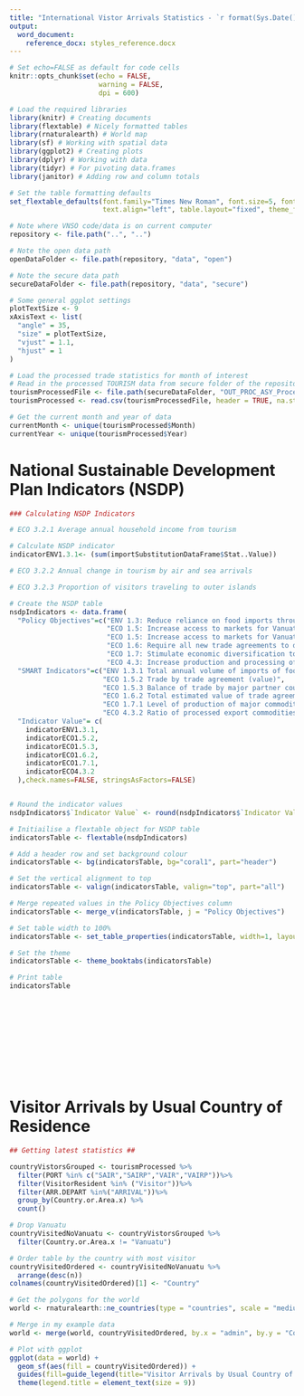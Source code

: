 ```yaml
---
title: "International Vistor Arrivals Statistics - `r format(Sys.Date(), '%B %Y')` Highlights"
output: 
  word_document:
    reference_docx: styles_reference.docx
---
```


```r
# Set echo=FALSE as default for code cells
knitr::opts_chunk$set(echo = FALSE, 
                      warning = FALSE,
                      dpi = 600)
```

```r
# Load the required libraries
library(knitr) # Creating documents
library(flextable) # Nicely formatted tables
library(rnaturalearth) # World map
library(sf) # Working with spatial data
library(ggplot2) # Creating plots
library(dplyr) # Working with data
library(tidyr) # For pivoting data.frames
library(janitor) # Adding row and column totals

# Set the table formatting defaults
set_flextable_defaults(font.family="Times New Roman", font.size=5, font.color="black",
                       text.align="left", table.layout="fixed", theme_fun="theme_booktabs")

# Note where VNSO code/data is on current computer
repository <- file.path("..", "..")

# Note the open data path
openDataFolder <- file.path(repository, "data", "open")

# Note the secure data path
secureDataFolder <- file.path(repository, "data", "secure")

# Some general ggplot settings
plotTextSize <- 9
xAxisText <- list(
  "angle" = 35,
  "size" = plotTextSize,
  "vjust" = 1.1,
  "hjust" = 1
)
```


```r

# Load the processed trade statistics for month of interest
# Read in the processed TOURISM data from secure folder of the repository 
tourismProcessedFile <- file.path(secureDataFolder, "OUT_PROC_ASY_ProcessedRawData_31.12.19.csv")
tourismProcessed <- read.csv(tourismProcessedFile, header = TRUE, na.strings = c("","NA","NULL","null"))

# Get the current month and year of data
currentMonth <- unique(tourismProcessed$Month)
currentYear <- unique(tourismProcessed$Year)
```


# National Sustainable Development Plan Indicators (NSDP)

```r
### Calculating NSDP Indicators

# ECO 3.2.1 Average annual household income from tourism

# Calculate NSDP indicator
indicatorENV1.3.1<- (sum(importSubstitutionDataFrame$Stat..Value))

# ECO 3.2.2 Annual change in tourism by air and sea arrivals

# ECO 3.2.3 Proportion of visitors traveling to outer islands


```


```r

# Create the NSDP table
nsdpIndicators <- data.frame(
  "Policy Objectives"=c("ENV 1.3: Reduce reliance on food imports through import substitution for food products that can be produced domestically",
                        "ECO 1.5: Increase access to markets for Vanuatu exports",
                        "ECO 1.5: Increase access to markets for Vanuatu exports",
                        "ECO 1.6: Require all new trade agreements to demonstrate tangible benefits in the national interest",
                        "ECO 1.7: Stimulate economic diversification to spread the benefits of growth and increase economic stability",
                        "ECO 4.3: Increase production and processing of niche commodities, and value addition to commodities in which Vanuatu enjoys a comparative advantage"),
  "SMART Indicators"=c("ENV 1.3.1 Total annual volume of imports of food and products targeted by DARD as those that can be produced domestically (including ‘value-added products)",
                       "ECO 1.5.2 Trade by trade agreement (value)",
                       "ECO 1.5.3 Balance of trade by major partner countries",
                       "ECO 1.6.2 Total estimated value of trade agreement as proportion of GDP",
                       "ECO 1.7.1 Level of production of major commodities to include cocoa and copra",
                       "ECO 4.3.2 Ratio of processed export commodities (including coconut, kava, cocoa, coffee) to raw exports"),
  "Indicator Value"= c(
    indicatorENV1.3.1,
    indicatorECO1.5.2,
    indicatorECO1.5.3,
    indicatorECO1.6.2,
    indicatorECO1.7.1,
    indicatorECO4.3.2
  ),check.names=FALSE, stringsAsFactors=FALSE)


# Round the indicator values
nsdpIndicators$`Indicator Value` <- round(nsdpIndicators$`Indicator Value`, digits = 2)

# Initiailise a flextable object for NSDP table
indicatorsTable <- flextable(nsdpIndicators)

# Add a header row and set background colour
indicatorsTable <- bg(indicatorsTable, bg="coral1", part="header")

# Set the vertical alignment to top
indicatorsTable <- valign(indicatorsTable, valign="top", part="all")

# Merge repeated values in the Policy Objectives column
indicatorsTable <- merge_v(indicatorsTable, j = "Policy Objectives")

# Set table width to 100%
indicatorsTable <- set_table_properties(indicatorsTable, width=1, layout="autofit")

# Set the theme
indicatorsTable <- theme_booktabs(indicatorsTable)

# Print table
indicatorsTable
```
 
&nbsp;  
&nbsp;  
&nbsp;  
&nbsp;  
&nbsp;  
&nbsp;  
&nbsp;  
&nbsp;  

# Visitor Arrivals by Usual Country of Residence

```r

## Getting latest statistics ##

countryVistorsGrouped <- tourismProcessed %>%
  filter(PORT %in% c("SAIR","SAIRP","VAIR","VAIRP"))%>%
  filter(VisitorResident %in% ("Visitor"))%>%
  filter(ARR.DEPART %in%("ARRIVAL"))%>%
  group_by(Country.or.Area.x) %>%
  count()

# Drop Vanuatu
countryVisitedNoVanuatu <- countryVistorsGrouped %>%
  filter(Country.or.Area.x != "Vanuatu")

# Order table by the country with most visitor
countryVisitedOrdered <- countryVisitedNoVanuatu %>%
  arrange(desc(n))
colnames(countryVisitedOrdered)[1] <- "Country"

# Get the polygons for the world
world <- rnaturalearth::ne_countries(type = "countries", scale = "medium", returnclass = "sf")

# Merge in my example data
world <- merge(world, countryVisitedOrdered, by.x = "admin", by.y = "Country", all.x = TRUE)

# Plot with ggplot
ggplot(data = world) +
  geom_sf(aes(fill = countryVisitedOrdered)) + 
  guides(fill=guide_legend(title="Visitor Arrivals by Usual Country of Residence\n(number)")) +
  theme(legend.title = element_text(size = 9))

```



